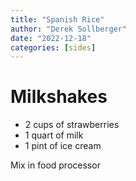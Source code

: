 ```yaml
---
title: "Spanish Rice"
author: "Derek Sollberger"
date: "2022-12-18"
categories: [sides]
---
```


# Milkshakes

* 2 cups of strawberries
* 1 quart of milk
* 1 pint of ice cream

Mix in food processor